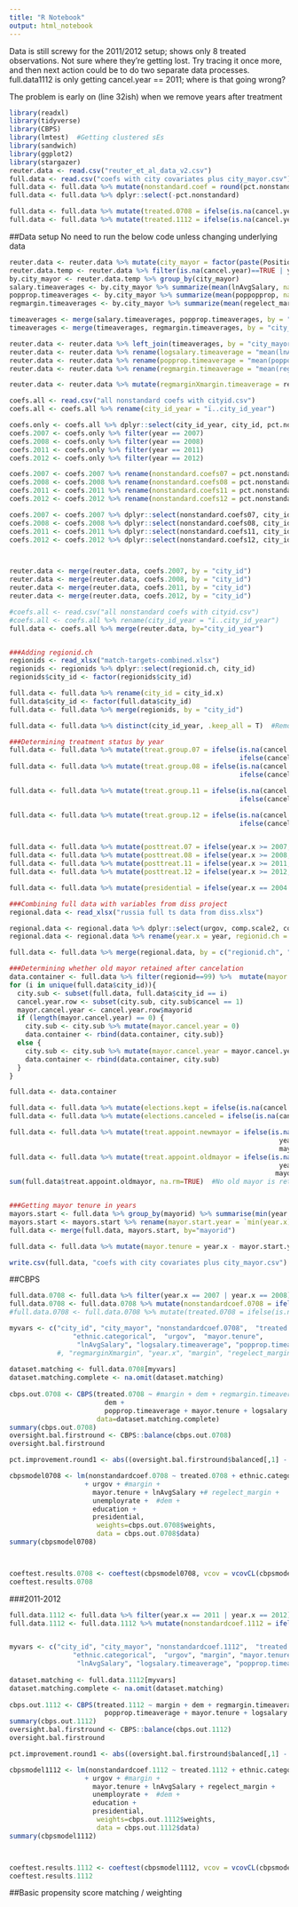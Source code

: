 ```yaml
---
title: "R Notebook"
output: html_notebook
---
```


Data is still screwy for the 2011/2012 setup; shows only 8 treated observations. Not sure where they're getting lost. Try tracing it once more, and then next action could be to do two separate data processes.
full.data1112 is only getting cancel.year == 2011; where is that going wrong?

The problem is early on (line 32ish) when we remove years after treatment

```r
library(readxl)
library(tidyverse)
library(CBPS)
library(lmtest)  #Getting clustered sEs 
library(sandwich)
library(ggplot2)
library(stargazer)
reuter.data <- read.csv("reuter_et_al_data_v2.csv")
full.data <- read.csv("coefs with city covariates plus city_mayor.csv")
full.data <- full.data %>% mutate(nonstandard.coef = round(pct.nonstandard, digits = 4))
full.data <- full.data %>% dplyr::select(-pct.nonstandard)

full.data <- full.data %>% mutate(treated.0708 = ifelse(is.na(cancel.year) == TRUE, 0, ifelse(cancel.year <= 2007, 1, 0)))
full.data <- full.data %>% mutate(treated.1112 = ifelse(is.na(cancel.year) == TRUE, 0, ifelse(cancel.year >= 2007 & cancel.year <= 2011, 1, 0)))

```

##Data setup
No need to run the below code unless changing underlying data

```r
reuter.data <- reuter.data %>% mutate(city_mayor = factor(paste(PositionCity, mayorid, sep = "_")))
reuter.data.temp <- reuter.data %>% filter(is.na(cancel.year)==TRUE | year <= cancel.year)
by.city_mayor <- reuter.data.temp %>% group_by(city_mayor)
salary.timeaverages <- by.city_mayor %>% summarize(mean(lnAvgSalary, na.rm=TRUE))
popprop.timeaverages <- by.city_mayor %>% summarize(mean(poppopprop, na.rm=TRUE))
regmargin.timeaverages <- by.city_mayor %>% summarize(mean(regelect_margin, na.rm=TRUE))

timeaverages <- merge(salary.timeaverages, popprop.timeaverages, by = "city_mayor")
timeaverages <- merge(timeaverages, regmargin.timeaverages, by = "city_mayor")

reuter.data <- reuter.data %>% left_join(timeaverages, by = "city_mayor")
reuter.data <- reuter.data %>% rename(logsalary.timeaverage = "mean(lnAvgSalary, na.rm = TRUE)")
reuter.data <- reuter.data %>% rename(popprop.timeaverage = "mean(poppopprop, na.rm = TRUE)")
reuter.data <- reuter.data %>% rename(regmargin.timeaverage = "mean(regelect_margin, na.rm = TRUE)")

reuter.data <- reuter.data %>% mutate(regmarginXmargin.timeaverage = regmargin.timeaverage * margin)

coefs.all <- read.csv("all nonstandard coefs with cityid.csv") 
coefs.all <- coefs.all %>% rename(city_id_year = "ï..city_id_year")

coefs.only <- coefs.all %>% dplyr::select(city_id_year, city_id, pct.nonstandard, year)
coefs.2007 <- coefs.only %>% filter(year == 2007)
coefs.2008 <- coefs.only %>% filter(year == 2008)
coefs.2011 <- coefs.only %>% filter(year == 2011)
coefs.2012 <- coefs.only %>% filter(year == 2012)

coefs.2007 <- coefs.2007 %>% rename(nonstandard.coefs07 = pct.nonstandard)
coefs.2008 <- coefs.2008 %>% rename(nonstandard.coefs08 = pct.nonstandard)
coefs.2011 <- coefs.2011 %>% rename(nonstandard.coefs11 = pct.nonstandard)
coefs.2012 <- coefs.2012 %>% rename(nonstandard.coefs12 = pct.nonstandard)

coefs.2007 <- coefs.2007 %>% dplyr::select(nonstandard.coefs07, city_id)
coefs.2008 <- coefs.2008 %>% dplyr::select(nonstandard.coefs08, city_id)
coefs.2011 <- coefs.2011 %>% dplyr::select(nonstandard.coefs11, city_id)
coefs.2012 <- coefs.2012 %>% dplyr::select(nonstandard.coefs12, city_id)



reuter.data <- merge(reuter.data, coefs.2007, by = "city_id")
reuter.data <- merge(reuter.data, coefs.2008, by = "city_id")
reuter.data <- merge(reuter.data, coefs.2011, by = "city_id")
reuter.data <- merge(reuter.data, coefs.2012, by = "city_id")

```

```r
#coefs.all <- read.csv("all nonstandard coefs with cityid.csv") 
#coefs.all <- coefs.all %>% rename(city_id_year = "ï..city_id_year")
full.data <- coefs.all %>% merge(reuter.data, by="city_id_year")


###Adding regionid.ch
regionids <- read_xlsx("match-targets-combined.xlsx")
regionids <- regionids %>% dplyr::select(regionid.ch, city_id)
regionids$city_id <- factor(regionids$city_id)

full.data <- full.data %>% rename(city_id = city_id.x)
full.data$city_id <- factor(full.data$city_id)
full.data <- full.data %>% merge(regionids, by = "city_id")

full.data <- full.data %>% distinct(city_id_year, .keep_all = T)  #Remove duplicates from merge

###Determining treatment status by year
full.data <- full.data %>% mutate(treat.group.07 = ifelse(is.na(cancel.year) == TRUE, 0, 
                                                          ifelse(cancel.year < 2007, 1, 0)))  #TG if elections canceled in 04/05/06
full.data <- full.data %>% mutate(treat.group.08 = ifelse(is.na(cancel.year) == TRUE, 0, 
                                                          ifelse(cancel.year == 2007, 1, 0))) #TG if elections canceled in 04/05/06/07

full.data <- full.data %>% mutate(treat.group.11 = ifelse(is.na(cancel.year) == TRUE, 0, 
                                                          ifelse(cancel.year > 2007 & cancel.year < 2011, 1, 0)))  #TG if canceled in 08/09/10

full.data <- full.data %>% mutate(treat.group.12 = ifelse(is.na(cancel.year) == TRUE, 0, 
                                                          ifelse(cancel.year == 2011, 1, 0)))  #TG if canceled in 08/09/10


full.data <- full.data %>% mutate(posttreat.07 = ifelse(year.x >= 2007, 1, 0))
full.data <- full.data %>% mutate(posttreat.08 = ifelse(year.x >= 2008, 1, 0))
full.data <- full.data %>% mutate(posttreat.11 = ifelse(year.x >= 2011, 1, 0))
full.data <- full.data %>% mutate(posttreat.12 = ifelse(year.x >= 2012, 1, 0))

full.data <- full.data %>% mutate(presidential = ifelse(year.x == 2004 | year.x == 2008 | year.x == 2012, 1, 0))

###Combining full data with variables from diss project
regional.data <- read_xlsx("russia full ts data from diss.xlsx")

regional.data <- regional.data %>% dplyr::select(urgov, comp.scale2, comp.scale03_18, regionid, year, ethnic.categorical)
regional.data <- regional.data %>% rename(year.x = year, regionid.ch = regionid)

full.data <- full.data %>% merge(regional.data, by = c("regionid.ch", "year.x"))

###Determining whether old mayor retained after cancelation
data.container <- full.data %>% filter(regionid==99) %>%  mutate(mayor.cancel.year = NA)
for (i in unique(full.data$city_id)){
  city.sub <- subset(full.data, full.data$city_id == i)
  cancel.year.row <- subset(city.sub, city.sub$cancel == 1)
  mayor.cancel.year <- cancel.year.row$mayorid
  if (length(mayor.cancel.year) == 0) {
    city.sub <- city.sub %>% mutate(mayor.cancel.year = 0)
    data.container <- rbind(data.container, city.sub)}
  else {
    city.sub <- city.sub %>% mutate(mayor.cancel.year = mayor.cancel.year)
    data.container <- rbind(data.container, city.sub)
  }
}

full.data <- data.container

full.data <- full.data %>% mutate(elections.kept = ifelse(is.na(cancel.year) == TRUE, 1, 0))
full.data <- full.data %>% mutate(elections.canceled = ifelse(is.na(cancel.year) == FALSE, 1, 0))

full.data <- full.data %>% mutate(treat.appoint.newmayor = ifelse(is.na(cancel.year) == FALSE & 
                                                                    year.x > cancel.year &
                                                                    mayorid != mayor.cancel.year, 1, 0))
full.data <- full.data %>% mutate(treat.appoint.oldmayor = ifelse(is.na(cancel.year) == FALSE & 
                                                                    year.x > cancel.year &
                                                                   mayorid == mayor.cancel.year, 1, 0))
sum(full.data$treat.appoint.oldmayor, na.rm=TRUE)  #No old mayor is retained


###Getting mayor tenure in years
mayors.start <- full.data %>% group_by(mayorid) %>% summarise(min(year.x))
mayors.start <- mayors.start %>% rename(mayor.start.year = `min(year.x)`)
full.data <- merge(full.data, mayors.start, by="mayorid")

full.data <- full.data %>% mutate(mayor.tenure = year.x - mayor.start.year)

write.csv(full.data, "coefs with city covariates plus city_mayor.csv")

```



##CBPS

```r
full.data.0708 <- full.data %>% filter(year.x == 2007 | year.x == 2008)
full.data.0708 <- full.data.0708 %>% mutate(nonstandardcoef.0708 = ifelse(year.x == 2007, nonstandard.coefs07, nonstandard.coefs08))
#full.data.0708 <- full.data.0708 %>% mutate(treated.0708 = ifelse(is.na(cancel.year) == TRUE, 0, 1))

myvars <- c("city_id", "city_mayor", "nonstandardcoef.0708",  "treated.0708",
                "ethnic.categorical",  "urgov",  "mayor.tenure",
                 "lnAvgSalary", "logsalary.timeaverage", "popprop.timeaverage",  "unemployrate",  "dem",  "education", "presidential")
            #, "regmarginXmargin", "year.x", "margin", "regelect_margin", "regmargin.timeaverage", "regmarginXmargin.timeaverage")
   
dataset.matching <- full.data.0708[myvars]
dataset.matching.complete <- na.omit(dataset.matching)
   
cbps.out.0708 <- CBPS(treated.0708 ~ #margin + dem + regmargin.timeaverage +
                        dem +
                        popprop.timeaverage + mayor.tenure + logsalary.timeaverage, #+ regmarginXmargin.timeaverage,
                      data=dataset.matching.complete)
summary(cbps.out.0708)
oversight.bal.firstround <- CBPS::balance(cbps.out.0708)
oversight.bal.firstround

pct.improvement.round1 <- abs((oversight.bal.firstround$balanced[,1] - oversight.bal.firstround$original[,1])/oversight.bal.firstround$original[,1])
```

```r
cbpsmodel0708 <- lm(nonstandardcoef.0708 ~ treated.0708 + ethnic.categorical
                   + urgov + #margin +
                     mayor.tenure + lnAvgSalary +# regelect_margin +
                     unemployrate +  #dem +  
                     education +
                     presidential, 
                      weights=cbps.out.0708$weights,
                      data = cbps.out.0708$data)
summary(cbpsmodel0708)



coeftest.results.0708 <- coeftest(cbpsmodel0708, vcov = vcovCL(cbpsmodel0708, type="HC1", cluster = cbps.out.0708$data$city_id)) ##vcovCL is for clustered SEs, type is correct for lm models
coeftest.results.0708
```



###2011-2012

```r
full.data.1112 <- full.data %>% filter(year.x == 2011 | year.x == 2012) 
full.data.1112 <- full.data.1112 %>% mutate(nonstandardcoef.1112 = ifelse(year.x == 2011, nonstandard.coefs11, nonstandard.coefs12))


myvars <- c("city_id", "city_mayor", "nonstandardcoef.1112",  "treated.1112",
                "ethnic.categorical",  "urgov", "margin", "mayor.tenure",
                 "lnAvgSalary", "logsalary.timeaverage", "popprop.timeaverage", "regmargin.timeaverage", "regmarginXmargin.timeaverage", "unemployrate",  "dem", "regelect_margin",  "education", "presidential", "regmarginXmargin", "year.x")
   
dataset.matching <- full.data.1112[myvars]
dataset.matching.complete <- na.omit(dataset.matching)
   
cbps.out.1112 <- CBPS(treated.1112 ~ margin + dem + regmargin.timeaverage +
                        popprop.timeaverage + mayor.tenure + logsalary.timeaverage + regmarginXmargin.timeaverage, data=dataset.matching.complete)
summary(cbps.out.1112)
oversight.bal.firstround <- CBPS::balance(cbps.out.1112)
oversight.bal.firstround

pct.improvement.round1 <- abs((oversight.bal.firstround$balanced[,1] - oversight.bal.firstround$original[,1])/oversight.bal.firstround$original[,1])
```


```r
cbpsmodel1112 <- lm(nonstandardcoef.1112 ~ treated.1112 + ethnic.categorical
                   + urgov + #margin +
                     mayor.tenure + lnAvgSalary + regelect_margin +
                     unemployrate +  #dem +  
                     education +
                     presidential, 
                      weights=cbps.out.1112$weights,
                      data = cbps.out.1112$data)
summary(cbpsmodel1112)



coeftest.results.1112 <- coeftest(cbpsmodel1112, vcov = vcovCL(cbpsmodel1112, type="HC1", cluster = cbps.out.1112$data$city_id)) ##vcovCL is for clustered SEs, type is correct for lm models
coeftest.results.1112
```

##Basic propensity score matching / weighting
